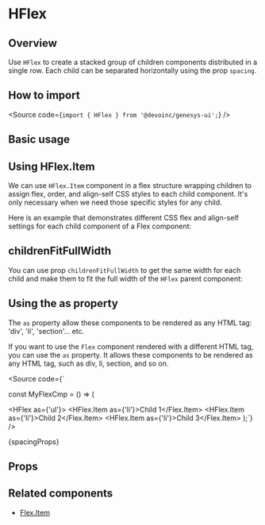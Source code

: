 

<Meta of={Stories} />

# HFlex

## Overview

Use `HFlex` to create a stacked group of children components distributed
in a single row. Each child can be separated horizontally using the prop `spacing`.

## How to import

<Source code={`import { HFlex } from '@devoinc/genesys-ui';`} />

## Basic usage

<Canvas of={Stories.Base} />

## Using HFlex.Item

We can use `HFlex.Item` component in a flex structure wrapping children to assign flex,
order, and align-self CSS styles to each child component. It's only necessary when we need
those specific styles for any child.

Here is an example that demonstrates different CSS flex and align-self
settings for each child component of a Flex component:

<Canvas of={Stories.HFlexAndHFlexItems} />

## childrenFitFullWidth

You can use prop `childrenFitFullWidth` to get the same width for each child and
make them to fit the full width of the `HFlex` parent component:

## Using the as property

The `as` property allow these components to be rendered as any HTML tag:
'div', 'li', 'section'... etc.

If you want to use the `Flex` component rendered with a different HTML tag, you can use the `as` property.
It allows these components to be rendered as any HTML tag, such as div, li, section, and so on.

<Source
  code={`

const MyFlexCmp = () => (

<HFlex as={'ul'}>
<HFlex.Item as={'li'}>Child 1</Flex.Item>
<HFlex.Item as={'li'}>Child 2</Flex.Item>
<HFlex.Item as={'li'}>Child 3</Flex.Item>
</Flex>
);`} />

<Markdown>{spacingProps}</Markdown>

## Props

<ArgTypes of={Stories} />

## Related components

- [Flex.Item](?path=/docs/components-core-layout-flex-components--docs)

